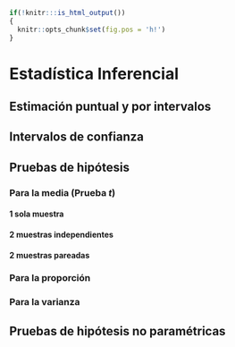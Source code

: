 ```r
if(!knitr:::is_html_output())
{
  knitr::opts_chunk$set(fig.pos = 'h!')
}
```

# Estadística Inferencial {#icph}

## Estimación puntual y por intervalos

## Intervalos de confianza


## Pruebas de hipótesis

### Para la media (Prueba $t$)

#### 1 sola muestra

#### 2 muestras independientes

#### 2 muestras pareadas

### Para la proporción

### Para la varianza

## Pruebas de hipótesis no paramétricas
